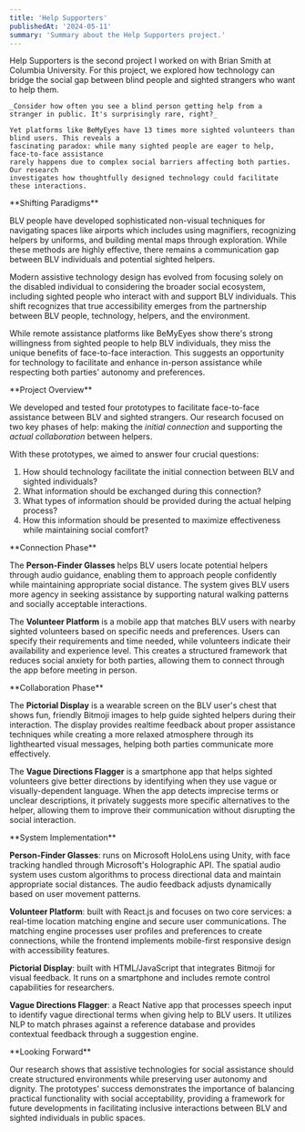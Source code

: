 ```yaml
---
title: 'Help Supporters'
publishedAt: '2024-05-11'
summary: 'Summary about the Help Supporters project.'
---
```


<Hero>
  <div>
    <Callout link="" text="ACM DL Page" />
    <Callout link="" text="Paper" />
  </div>
  <div>
    Help Supporters is the second project I worked on with Brian Smith at Columbia University.
    For this project, we explored how technology can bridge the social gap between blind
    people and sighted strangers who want to help them.

    _Consider how often you see a blind person getting help from a stranger in public. It's surprisingly rare, right?_

    Yet platforms like BeMyEyes have 13 times more sighted volunteers than blind users. This reveals a
    fascinating paradox: while many sighted people are eager to help, face-to-face assistance
    rarely happens due to complex social barriers affecting both parties. Our research
    investigates how thoughtfully designed technology could facilitate these interactions.
  </div>
</Hero>

<Gif src="/help_supporters/help_supporters_interactions.gif" alt="" caption="" />
<Line />

<TwoCol>
**Shifting Paradigms**

BLV people have developed sophisticated non-visual techniques for navigating spaces like airports which includes using magnifiers, recognizing helpers by uniforms, and building mental maps through exploration. While these methods are highly effective, there remains a communication gap between BLV individuals and potential sighted helpers.

Modern assistive technology design has evolved from focusing solely on the disabled individual to considering the broader social ecosystem, including sighted people who interact with and support BLV individuals. This shift recognizes that true accessibility emerges from the partnership between BLV people, technology, helpers, and the environment.

While remote assistance platforms like BeMyEyes show there's strong willingness from sighted people to help BLV individuals, they miss the unique benefits of face-to-face interaction. This suggests an opportunity for technology to facilitate and enhance in-person assistance while respecting both parties' autonomy and preferences.
</TwoCol>

<Line />

<TwoCol>
**Project Overview**

We developed and tested four prototypes to facilitate face-to-face assistance between BLV and sighted strangers. Our research focused on two key phases of help: making the _initial connection_ and supporting the _actual collaboration_ between helpers.

With these prototypes, we aimed to answer four crucial questions:

1. How should technology facilitate the initial connection between BLV and sighted individuals?
2. What information should be exchanged during this connection?
3. What types of information should be provided during the actual helping process?
4. How this information should be presented to maximize effectiveness while maintaining social comfort?
</TwoCol>

<Line />

<TwoCol>
**Connection Phase**

The **Person-Finder Glasses** helps BLV users locate potential helpers through audio guidance, enabling them to approach people confidently while maintaining appropriate social distance. The system gives BLV users more agency in seeking assistance by supporting natural walking patterns and socially acceptable interactions.

The **Volunteer Platform** is a mobile app that matches BLV users with nearby sighted volunteers based on specific needs and preferences. Users can specify their requirements and time needed, while volunteers indicate their availability and experience level. This creates a structured framework that reduces social anxiety for both parties, allowing them to connect through the app before meeting in person.
</TwoCol>

<TwoCol>
**Collaboration Phase**

The **Pictorial Display** is a wearable screen on the BLV user's chest that shows fun, friendly Bitmoji images to help guide sighted helpers during their interaction. The display provides realtime feedback about proper assistance techniques while creating a more relaxed atmosphere through its lighthearted visual messages, helping both parties communicate more effectively.

The **Vague Directions Flagger** is a smartphone app that helps sighted volunteers give better directions by identifying when they use vague or visually-dependent language. When the app detects imprecise terms or unclear descriptions, it privately suggests more specific alternatives to the helper, allowing them to improve their communication without disrupting the social interaction.
</TwoCol>

<Line />

<TwoCol>
**System Implementation**

**Person-Finder Glasses**: runs on Microsoft HoloLens using Unity, with face tracking handled through Microsoft's Holographic API. The spatial audio system uses custom algorithms to process directional data and maintain appropriate social distances. The audio feedback adjusts dynamically based on user movement patterns.

**Volunteer Platform**: built with React.js and focuses on two core services: a real-time location matching engine and secure user communications. The matching engine processes user profiles and preferences to create connections, while the frontend implements mobile-first responsive design with accessibility features.

**Pictorial Display**: built with HTML/JavaScript that integrates Bitmoji for visual feedback. It runs on a smartphone and includes remote control capabilities for researchers.

**Vague Directions Flagger**: a React Native app that processes speech input to identify vague directional terms when giving help to BLV users. It utilizes NLP to match phrases against a reference database and provides contextual feedback through a suggestion engine.
</TwoCol>

<Line />

<TwoCol>
**Looking Forward**

Our research shows that assistive technologies for social assistance should create structured environments while preserving user autonomy and dignity. The prototypes' success demonstrates the importance of balancing practical functionality with social acceptability, providing a framework for future developments in facilitating inclusive interactions between BLV and sighted individuals in public spaces.
</TwoCol>